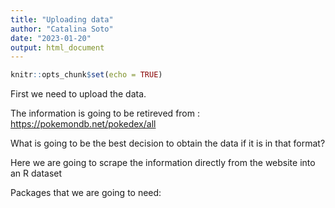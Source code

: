 ```yaml
---
title: "Uploading data"
author: "Catalina Soto"
date: "2023-01-20"
output: html_document
---
```


```r
knitr::opts_chunk$set(echo = TRUE)
```

First we need to upload the data. 

The information is going to be retireved from : <https://pokemondb.net/pokedex/all>

What is going to be the best decision to obtain the data if it is in that format?

Here we are going to scrape the information directly from the website into an R dataset

Packages that we are going to need: 





